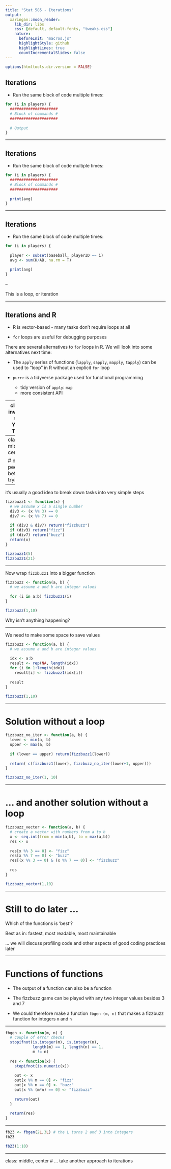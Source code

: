 ```yaml
---
title: "Stat 585 - Iterations"
output:
  xaringan::moon_reader:
    lib_dir: libs
    css: [default, default-fonts, "tweaks.css"]
    nature:
      beforeInit: "macros.js"
      highlightStyle: github
      highlightLines: true
      countIncrementalSlides: false
---
```


```r
options(htmltools.dir.version = FALSE)
```
## Iterations

- Run the same block of code multiple times:
```r
for (i in players) {
  #####################
  # Block of commands #
  #####################
  
  # Output
}
```

---

## Iterations

- Run the same block of code multiple times:
```r
for (i in players) {
  #####################
  # Block of commands #
  #####################
  
  print(avg)
}
```


---

## Iterations

- Run the same block of code multiple times:
```r
for (i in players) {
  
  player <- subset(baseball, playerID == i)
  avg <- sum(H/AB, na.rm = T)
  
  print(avg)
}
```

--

This is a loop, or iteration

---

## Iterations and R

- R is vector-based - many tasks don't require loops at all

- `for` loops are useful for debugging purposes

There are several alternatives to `for` loops in R. We will look into some alternatives next time:

- The `apply` series of functions (`lapply`, `sapply`, `mapply`, `tapply`) can be used to "loop" in R without an explicit `for` loop

- `purrr` is a tidyverse package used for functional programming
    - tidy version of `apply`: `map`
    - more consistent API


---
class: inverse
## Your Turn

[FizzBuzz](http://www.dr-mikes-math-games-for-kids.com/fizz-buzz.html) is a common game to teach children multiplication tables

Write a function that, for any number between lower bound $a$ and upper bound $b$, outputs the correct response to FizzBuzz:

- if the number is divisible by 3, the program returns "fizz" instead of the number
- if the number is divisible by 7, the program returns "buzz" instead of the number
- if the number is divisible by 3 and 7, the program returns "fizzbuzz" instead of the number
- in any other case return the number unchanged

The modulus operator, `%%` will be useful.

1. Write a fizzbuzz function using a `for` loop

2. Can you make your function work without using a loop?

---
class: middle, center

# no peeking before trying!

---

it's usually a good idea to break down tasks into very simple steps

```r
fizzbuzz1 <- function(x) {
  # we assume x is a single number
  div3 <- (x %% 3) == 0
  div7 <- (x %% 7) == 0
  
  if (div3 & div7) return("fizzbuzz")
  if (div3) return("fizz")
  if (div7) return("buzz")
  return(x)
}

fizzbuzz1(5)
fizzbuzz1(21)
```

---

Now wrap `fizzbuzz1` into a bigger function

```r
fizzbuzz <- function(a, b) {
  # we assume a and b are integer values
  
  for (i in a:b) fizzbuzz1(i)
}

fizzbuzz(1,10)
```

Why isn't anything happening?

---

We need to make some space to save values

```r
fizzbuzz <- function(a, b) {
  # we assume a and b are integer values
  
  idx <- a:b
  result <- rep(NA, length(idx))
  for (i in 1:length(idx)) 
    result[i] <- fizzbuzz1(idx[i])
  
  result
}

fizzbuzz(1,10)
```

---

# Solution without a loop

```r
fizzbuzz_no_iter <- function(a, b) {
  lower <- min(a, b)
  upper <- max(a, b)
  
  if (lower == upper) return(fizzbuzz1(lower))
  
  return( c(fizzbuzz1(lower), fizzbuzz_no_iter(lower+1, upper)))
}

fizzbuzz_no_iter(1, 10)
```

---

# ... and another solution without a loop

```r
fizzbuzz_vector <- function(a, b) {
  # create a vector with numbers from a to b
  x <- seq.int(from = min(a,b), to = max(a,b))
  res <- x
  
  res[x %% 3 == 0] <- "fizz"
  res[x %% 7 == 0] <- "buzz"
  res[(x %% 3 == 0) & (x %% 7 == 0)] <- "fizzbuzz"
  
  res
}

fizzbuzz_vector(1,10)
```
---

# Still to do later  ...

Which of the functions is 'best'?

Best as in: fastest, most readable, most maintainable

... we will discuss profiling code and other aspects of good coding practices later


---

# Functions of functions

- The output of a function can also be a function

- The fizzbuzz game can be played with any two integer values besides 3 and 7

- We could therefore make a function `fbgen (m, n)` that makes a fizzbuzz function for integers `m` and `n`

---

```r
fbgen <- function(m, n) {
  # couple of error checks
  stopifnot(is.integer(m), is.integer(n), 
            length(m) == 1, length(n) == 1,
            m != n)
  
  res <- function(x) {
    stopifnot(is.numeric(x))
    
    out <- x 
    out[x %% m == 0] <- "fizz"
    out[x %% n == 0] <- "buzz"
    out[x %% (m*n) == 0] <- "fizzbuzz"
    
    return(out)
  }
  
  return(res)
}

```

---


```r
fb23 <- fbgen(2L,3L) # the L turns 2 and 3 into integers
fb23

fb23(1:10)
```

---
class: middle, center
# ... take another approach to iterations
